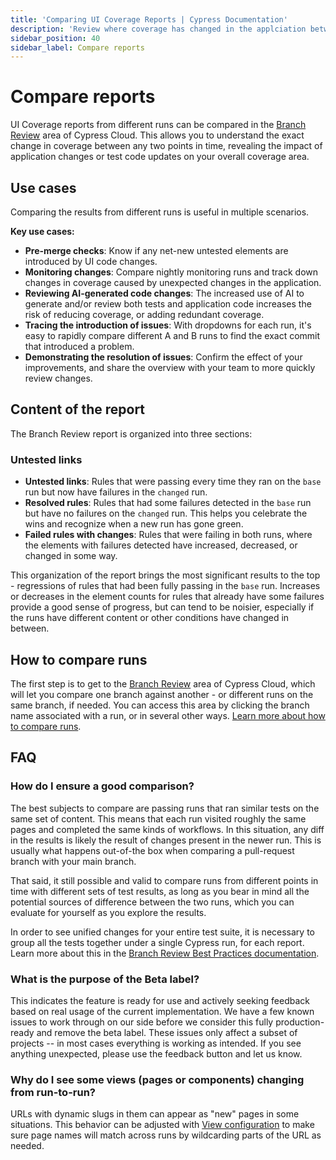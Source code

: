 ```yaml
---
title: 'Comparing UI Coverage Reports | Cypress Documentation'
description: 'Review where coverage has changed in the applciation between two runs.'
sidebar_position: 40
sidebar_label: Compare reports
---
```


<ProductHeading product="ui-coverage" />

# Compare reports

UI Coverage reports from different runs can be compared in the [Branch Review](/cloud/features/branch-review#Getting-Started) area of Cypress Cloud. This allows you to understand the exact change in coverage between any two points in time, revealing the impact of application changes or test code updates on your overall coverage area.

<DocsImage
  src="/img/ui-coverage/branch-review/uic-branch-review.png"
  alt="UI Coverage Branch Review showing coverage changes between two runs, with sections highlighting new untested elements, resolved coverage gaps, and elements with changed coverage status"
/>

## Use cases

Comparing the results from different runs is useful in multiple scenarios.

**Key use cases:**

- **Pre-merge checks**: Know if any net-new untested elements are introduced by UI code changes.
- **Monitoring changes**: Compare nightly monitoring runs and track down changes in coverage caused by unexpected changes in the application.
- **Reviewing AI-generated code changes**: The increased use of AI to generate and/or review both tests and application code increases the risk of reducing coverage, or adding redundant coverage.
- **Tracing the introduction of issues**: With dropdowns for each run, it's easy to rapidly compare different A and B runs to find the exact commit that introduced a problem.
- **Demonstrating the resolution of issues**: Confirm the effect of your improvements, and share the overview with your team to more quickly review changes.

## Content of the report

The Branch Review report is organized into three sections:

### Untested links


- **Untested links**: Rules that were passing every time they ran on the `base` run but now have failures in the `changed` run.
- **Resolved rules**: Rules that had some failures detected in the `base` run but have no failures on the `changed` run. This helps you celebrate the wins and recognize when a new run has gone green.
- **Failed rules with changes**: Rules that were failing in both runs, where the elements with failures detected have increased, decreased, or changed in some way.

This organization of the report brings the most significant results to the top - regressions of rules that had been fully passing in the `base` run. Increases or decreases in the element counts for rules that already have some failures provide a good sense of progress, but can tend to be noisier, especially if the runs have different content or other conditions have changed in between.

## How to compare runs

The first step is to get to the [Branch Review](/cloud/features/branch-review.mdx) area of Cypress Cloud, which will let you compare one branch against another - or different runs on the same branch, if needed. 
You can access this area by clicking the branch name associated with a run, or in several other ways. [Learn more about how to compare runs](/cloud/features/branch-review.mdx).

## FAQ

### How do I ensure a good comparison?

The best subjects to compare are passing runs that ran similar tests on the same set of content. This means that each run visited roughly the same pages and completed the same kinds of workflows. In this situation, any diff in the results is likely the result of changes present in the newer run. This is usually what happens out-of-the box when comparing a pull-request branch with your main branch.

That said, it still possible and valid to compare runs from different points in time with different sets of test results, as long as you bear in mind all the potential sources of difference between the two runs, which you can evaluate for yourself as you explore the results.

In order to see unified changes for your entire test suite, it is necessary to group all the tests together under a single Cypress run, for each report. Learn more about this in the [Branch Review Best Practices documentation](/cloud/features/branch-review#Best-Practices).

### What is the purpose of the Beta label?

This indicates the feature is ready for use and actively seeking feedback based on real usage of the current implementation. We have a few known issues to work through on our side before we consider this fully production-ready and remove the beta label. These issues only affect a subset of projects -- in most cases everything is working as intended. If you see anything unexpected, please use the feedback button and let us know.

### Why do I see some views (pages or components) changing from run-to-run?

URLs with dynamic slugs in them can appear as "new" pages in some situations. This behavior can be adjusted with [View configuration](/accessibility/configuration/views) to make sure page names will match across runs by wildcarding parts of the URL as needed.
